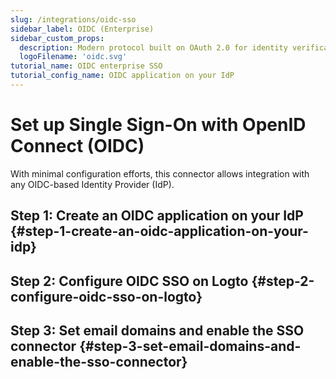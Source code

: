 ```yaml
---
slug: /integrations/oidc-sso
sidebar_label: OIDC (Enterprise)
sidebar_custom_props:
  description: Modern protocol built on OAuth 2.0 for identity verification in web and mobile apps.
  logoFilename: 'oidc.svg'
tutorial_name: OIDC enterprise SSO
tutorial_config_name: OIDC application on your IdP
---
```




# Set up Single Sign-On with OpenID Connect (OIDC)

With minimal configuration efforts, this connector allows integration with any OIDC-based Identity Provider (IdP).

<GuideTip />

## Step 1: Create an OIDC application on your IdP \{#step-1-create-an-oidc-application-on-your-idp}

<Step1 />

## Step 2: Configure OIDC SSO on Logto \{#step-2-configure-oidc-sso-on-logto}

<Step2 />

## Step 3: Set email domains and enable the SSO connector \{#step-3-set-email-domains-and-enable-the-sso-connector}

<Step3 />
